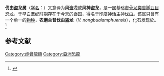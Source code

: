 {{automatic taxobox
| name = 伐由盗龙属
| fossil_range = [[巴列姆阶|巴列姆阶]]，{{Fossil range|130}}
| image =
| image_caption =
| display_parents = 2
| taxon = Vayuraptor
| authority = Samathi ''et al.'', 2019<ref name="Samathietal2019"/>
| type_species = '''农磨兰普伐由盗龙<br>''Vayuraptor nongbualamphuensis'''''
| type_species_authority = Samathi ''et al.'', 2019<ref name="Samathietal2019" />
}}

'''伐由盗龙属'''（[[学名|学名]]：{{lang|la|''Vayuraptor''}}）又意译为'''风盗龙'''或'''风神盗龙'''，是一[[属|属]]基础[[虚骨龙类|虚骨龙类]][[兽脚亚目|兽脚亚目]][[恐龙|恐龙]]，于早[[白垩纪|白垩纪]][[期_(地质学)|时期]]存在于今天的[[泰国|泰国]]，得名于[[印度神话|印度神话]]主神[[伐由|伐由]]。该属只含有一个单一的[[物种|物种]]，'''农磨兰普伐由盗龙'''（''V. nongbualamphuensis''），化石发现於{{link-en|萨卡组|Sao Khua Formation}}。<ref name="Samathietal2019">{{Cite journal |last=Samathi |first=A. |last2=Chanthasit |first2=P. |last3=Martin Sander |first3=P. |date=May 2019 |title=Two new basal coelurosaurian theropod dinosaurs from the Lower Cretaceous Sao Khua Formation of Thailand
|journal=Acta Palaeontologica Polonica |volume=64 |issue=2 |pages=239–260 |language=en |doi=10.4202/app.00540.2018 }}</ref>

==参考文献==
{{reflist}}
{{獸腳亞目}}
[[Category:虛骨龍類|Category:虛骨龍類]]
[[Category:亞洲恐龍|Category:亞洲恐龍]]